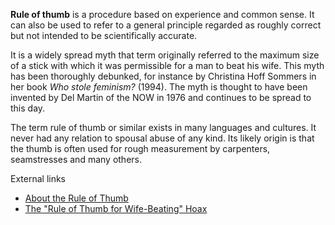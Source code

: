 '''Rule of thumb''' is a procedure based on experience and common sense. It can also be used to refer to a general principle regarded as roughly correct but not intended to be scientifically accurate.

It is a widely spread myth that term originally referred to the maximum size of a stick with which it was permissible for a man to beat his wife. This myth has been thoroughly debunked, for instance by Christina Hoff Sommers in her book ''Who stole feminism?'' (1994). The myth is thought to have been invented by Del Martin of the NOW in 1976 and continues to be spread to this day. 

The term rule of thumb or similar exists in many languages and cultures. It never had any relation to spousal abuse of any kind. Its likely origin is that the thumb is often used for rough measurement by 
carpenters, seamstresses and many others.

External links
*[http://www.canlaw.com/rights/thumbrul.htm About the Rule of Thumb]
*[http://www.debunker.com/texts/ruleofthumb.html The "Rule of Thumb for Wife-Beating" Hoax]